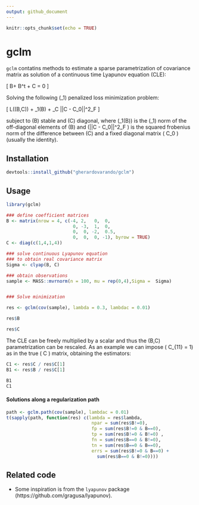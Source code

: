 ```yaml
---
output: github_document
---
```


```r
knitr::opts_chunk$set(echo = TRUE)
```

# gclm

`gclm` contatins methods to estimate a sparse parametrization 
of covariance matrix as solution of a continuous time Lyapunov 
equation (CLE): 

\[ B\Sigma + \Sigma B^t + C = 0 \]

Solving the following \(\ell_1\) penalized loss minimization
problem:

\[ \arg\min L(\Sigma(B,C)) + \lambda \rho_1(B) + \lambda_C ||C - C_0||^2_F   \]

subject to \(B\) stable and \(C\) diagonal, where 
\(\rho_1(B)\) is the \(\ell_1\) norm of the off-diagonal 
elements of \(B\) and \(||C - C_0||^2_F \) is the 
squared frobenius norm of the difference between \(C\) and 
a fixed diagonal matrix \( C_0 \) (usually the identity).

## Installation 

```r
devtools::install_github("gherardovarando/gclm")
```


## Usage

```r
library(gclm)

### define coefficient matrices
B <- matrix(nrow = 4, c(-4, 2,   0,  0, 
                         0, -3,  1,  0,
                         0,  0, -2,  0.5,
                         0,  0,  0, -1), byrow = TRUE)
C <- diag(c(1,4,1,4))

### solve continuous Lyapunov equation 
### to obtain real covariance matrix
Sigma <- clyap(B, C) 

### obtain observations 
sample <- MASS::mvrnorm(n = 100, mu = rep(0,4),Sigma =  Sigma)


### Solve minimization

res <- gclm(cov(sample), lambda = 0.3, lambdac = 0.01)

res$B

res$C
``` 

The CLE can be freely multiplied by a scalar and thus the 
\(B,C\) parametrization can be rescaled. 
As an example we can impose \( C_{11}  = 1\) as in the true 
\( C \) matrix, obtaining the estimators:

```r
C1 <- res$C / res$C[1]
B1 <- res$B / res$C[1]

B1 
C1
```


#### Solutions along a regularization path

```r
path <- gclm.path(cov(sample), lambdac = 0.01)
t(sapply(path, function(res) c(lambda = res$lambda, 
                                npar = sum(res$B!=0),
                                fp = sum(res$B!=0 & B==0),
                                tp = sum(res$B!=0 & B!=0) ,
                                fn = sum(res$B==0 & B!=0),
                                tn = sum(res$B==0 & B==0),
                                errs = sum(res$B!=0 & B==0) + 
                                  sum(res$B==0 & B!=0))))
```

## Related code

- Some inspiration is from the `lyapunov` package (https://github.com/gragusa/lyapunov).